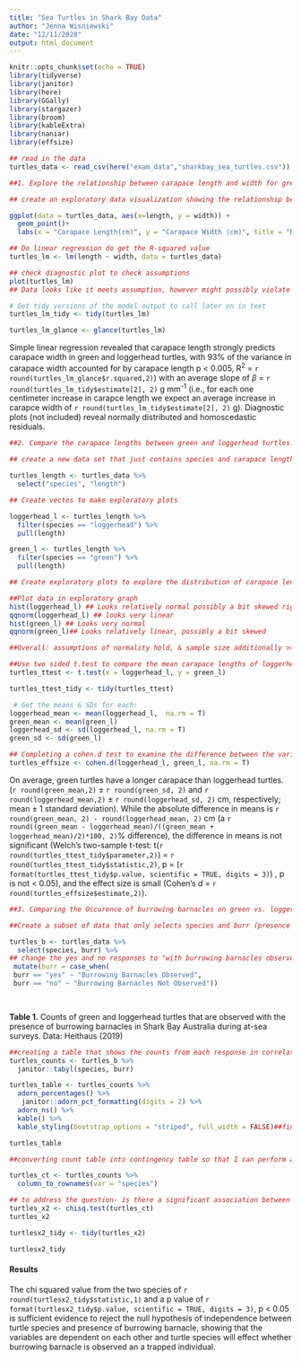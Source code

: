 ```yaml
---
title: "Sea Turtles in Shark Bay Data"
author: "Jenna Wisniewski"
date: "12/11/2020"
output: html_document
---
```


```r
knitr::opts_chunk$set(echo = TRUE)
library(tidyverse)
library(janitor)
library(here)
library(GGally)
library(stargazer)
library(broom)
library(kableExtra)
library(naniar)
library(effsize)
```

```r
## read in the data
turtles_data <- read_csv(here("exam_data","sharkbay_sea_turtles.csv"))
```

```r
##1. Explore the relationship between carapace length and width for green and loggerhead turtles. Need to write why it meets assumptions

## create an exploratory data visualization showing the relationship between carapace length and width 

ggplot(data = turtles_data, aes(x=length, y = width)) +
  geom_point()+
  labs(x = "Carapace Length(cm)", y = "Carapace Width (cm)", title = "Relationship Between Carapace Length and Width in Green and Loggerhead Turtles")

```
```r
## Do linear regression do get the R-squared value
turtles_lm <- lm(length ~ width, data = turtles_data)

## check diagnostic plot to check assumptions
plot(turtles_lm)
## Data looks like it meets assumption, however might possibly violate linearity and could have outliers that are affecting the data.

# Get tidy versions of the model output to call later on in text
turtles_lm_tidy <- tidy(turtles_lm)

turtles_lm_glance <- glance(turtles_lm)
```
 Simple linear regression revealed that carapace length strongly predicts carapace width in green and loggerhead turtles, with 93% of the variance in carapace width accounted for by carapace length p < 0.005, R^2^ = `r round(turtles_lm_glance$r.squared,2)`) with an average slope of $\beta$ = `r round(turtles_lm_tidy$estimate[2], 2)` g mm^-1^ (i.e., for each one centimeter increase in carapce length we expect an average increase in carapce width of `r round(turtles_lm_tidy$estimate[2], 2)` g). Diagnostic plots (not included) reveal normally distributed and homoscedastic residuals. 

```r
##2. Compare the carapace lengths between green and loggerhead turtles. 

## create a new data set that just contains species and carapace length.

turtles_length <- turtles_data %>% 
  select("species", "length")

## Create vectos to make exploratory plots

loggerhead_l <- turtles_length %>% 
  filter(species == "loggerhead") %>% 
  pull(length)

green_l <- turtles_length %>% 
  filter(species == "green") %>% 
  pull(length)

## Create exploratory plots to explore the distribution of carapace lengths for green and loggerhead turtles 

##Plot data in exploratory graph 
hist(loggerhead_l) ## Looks relatively normal possibly a bit skewed right
qqnorm(loggerhead_l) ## looks very linear
hist(green_l) ## Looks very normal 
qqnorm(green_l)## Looks relatively linear, possibly a bit skewed

##Overall: assumptions of normality hold, & sample size additionally >> Central Limit Theorem (means will be normally distributed). Two-sample t-test is okay for means comparison and will be used

```
```r
##Use two sided t.test to compare the mean carapace lengths of loggerhead and green turtles
turtles_ttest <- t.test(x = loggerhead_l, y = green_l)

turtles_ttest_tidy <- tidy(turtles_ttest)
```

```r
 # Get the means & SDs for each: 
loggerhead_mean <- mean(loggerhead_l,  na.rm = T)
green_mean <- mean(green_l)
loggerhead_sd <- sd(loggerhead_l, na.rm = T)
green_sd <- sd(green_l)
```

```r
## Completing a cohen.d test to examine the difference between the variance of points
turtles_effsize <- cohen.d(loggerhead_l, green_l, na.rm = T)
```
On average, green turtles have a longer carapace than loggerhead turtles. (`r round(green_mean,2)` $\pm$ `r round(green_sd, 2)` and `r round(loggerhead_mean,2)` $\pm$ `r round(loggerhead_sd, 2)` cm, respectively; mean $\pm$ 1 standard deviation). While the absolute difference in means is `r round(green_mean, 2) - round(loggerhead_mean, 2)` cm (a `r round((green_mean - loggerhead_mean)/((green_mean + loggerhead_mean)/2)*100, 2)`% difference), the difference in means is not significant (Welch's two-sample t-test: t(`r round(turtles_ttest_tidy$parameter,2)`) = `r round(turtles_ttest_tidy$statistic,2)`,  p = (`r format(turtles_ttest_tidy$p.value, scientific = TRUE, digits = 3)`) , p is not < 0.05), and the effect size is small (Cohen's *d* = `r round(turtles_effsize$estimate,2)`).

```r
##3. Comparing the Occurence of burrowing barnacles on green vs. loggerhead turtles

##Create a subset of data that only selects species and burr (presence of barnacles) 

turtles_b <- turtles_data %>% 
  select(species, burr) %>% 
## change the yes and no responses to "with burrowing barnacles observed" and "without burrowing branacles observed"
 mutate(burr = case_when(
 burr == "yes" ~ "Burrowing Barnacles Observed",
 burr == "no" ~ "Burrowing Barnacles Not Observed")) 

        
```

**Table 1.** Counts of green and loggerhead turtles that are observed with the presence of burrowing barnacles in Shark Bay Australia during at-sea surveys. Data: Heithaus (2019)
```r
##creating a table that shows the counts from each response in correlation to the identified political affiliation 
turtles_counts <- turtles_b %>% 
  janitor::tabyl(species, burr) 

turtles_table <- turtles_counts %>% 
  adorn_percentages() %>% 
   janitor::adorn_pct_formatting(digits = 2) %>% 
  adorn_ns() %>% 
  kable() %>%
  kable_styling(bootstrap_options = "striped", full_width = FALSE)##finalize the graph format 

turtles_table

```
```r
##converting count table into contingency table so that I can perform a chi square test

turtles_ct <- turtles_counts %>% 
  column_to_rownames(var = "species")
```

```r
## to address the question- is there a significant association between species and occurrence of burrowing barnacles run a chi squared test to test the affiliation
turtles_x2 <- chisq.test(turtles_ct)
turtles_x2

turtlesx2_tidy <- tidy(turtles_x2)

turtlesx2_tidy
```

#### **Results**
 The chi squared value from the two species of `r round(turtlesx2_tidy$statistic,1)` and a p value of `r format(turtlesx2_tidy$p.value, scientific = TRUE, digits = 3)`, p < 0.05 is sufficient evidence to reject the null hypothesis of independence between turtle species and presence of burrowing barnacle, showing that the variables are dependent on each other and turtle species will effect whether burrowing barnacle is observed an a trapped individual. 


